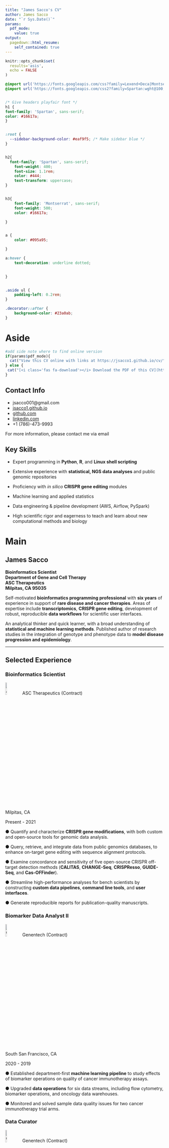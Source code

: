 ```yaml
---
title: "James Sacco's CV"
author: James Sacco
date: "`r Sys.Date()`"
params:
  pdf_mode:
    value: true
output:
  pagedown::html_resume:
    self_contained: true
---
```


```r
knitr::opts_chunk$set(
  results='asis', 
  echo = FALSE
)
```

<script src="https://kit.fontawesome.com/1f72d6921a.js" crossorigin="anonymous"></script>

```css
@import url('https://fonts.googleapis.com/css?family=Lexend+Deca|Montserrat&display=swap');
@import url('https://fonts.googleapis.com/css2?family=Spartan:wght@100;400&display=swap');


/* Give headers playfair font */
h1 {
font-family: 'Spartan', sans-serif;
color: #16617a;
}


:root {
  --sidebar-background-color: #eaf9f5; /* Make sidebar blue */
}


h2{
  font-family: 'Spartan', sans-serif;
 	font-weight: 400;
	font-size: 1.1rem;
	color: #444; 
	text-transform: uppercase;
}


h3{
    font-family: 'Montserrat', sans-serif;
  	font-weight: 500;
  	color: #16617a;

}


a {
	color: #095a95;

}

a:hover {
	text-decoration: underline dotted;
	

}


.aside ul {
	padding-left: 0.2rem;
}

.decorator::after {
	background-color: #23a0ab;
}
```

Aside
================================================================================

```r
#add side note where to find online version
if(params$pdf_mode){
  cat("View this CV online with links at https://jsacco1.github.io/cv/")
} else {
 cat("[<i class='fas fa-download'></i> Download the PDF of this CV](https://github.com/jsacco1/jsacco1.github.io/raw/master/cv/James_Sacco_CV.pdf)")
}
```

Contact Info {#contact}
--------------------------------------------------------------------------------

- <i class="fa fa-envelope"></i> jsacco001@gmail.com
- <i class="fas fa-link"></i> [jsacco1.github.io](https://jsacco1.github.io)
- <i class="fa fa-github"></i> [github.com](https://github.com/jsacco1)
- <i class="fa fa-linkedin"></i> [linkedin.com](https://www.linkedin.com/in/james-sacco/)
- <i class="fa fa-phone"></i> +1 (786)-473-9993

For more information, please contact me via email

Key Skills {#skills}
--------------------------------------------------------------------------------

- Expert programming in **Python**, **R**, and **Linux shell scripting**

- Extensive experience with **statistical, NGS data analyses** and public genomic repositories

- Proficiency with _in silico_ **CRISPR gene editing** modules

- Machine learning and applied statistics

- Data engineering & pipeline development (AWS, Airflow, PySpark)

- High scientific rigor and eagerness to teach and learn about new computational methods and biology


Main
================================================================================

**James Sacco** {#title}
--------------------------------------------------------------------------------

**Bioinformatics Scientist**  
**Department of Gene and Cell Therapy**  
**ASC Therapeutics**  
**Milpitas, CA 95035**

Self-motivated **bioinformatics programming professional** with **six years** of experience in support of **rare disease and cancer therapies**. Areas of expertise include **transcriptomics**, **CRISPR gene editing**, development of robust, reproducible **data workflows** for scientific user interfaces. 

An analytical thinker and quick learner, with a broad understanding of **statistical and machine learning methods**. Published author of research studies in the integration of genotype and phenotype data to **model disease progression and epidemiology**.

--------------------------------------------------------------------------------

Selected Experience {data-icon=briefcase}
--------------------------------------------------------------------------------

### Bioinformatics Scientist

![ASC](https://medicalnewsupdates.com/wp-content/uploads/2021/07/asc_therapeutics_logo_color_print-01_square.jpg){width=10%} ASC Therapeutics (Contract)

Milpitas, CA

Present - 2021

::: concise
● Quantify and characterize **CRISPR gene modifications**, with both custom and open-source tools for genomic data analysis.

● Query, retrieve, and integrate data from public genomics databases, to enhance on-target gene editing with sequence alignment protocols. 

● Examine concordance and sensitivity of five open-source CRISPR off-target detection methods (**CALITAS**, **CHANGE-Seq**, **CRISPResso**, **GUIDE-Seq**, and **Cas-OFFinder**).

● Streamline high-performance analyses for bench scientists by constructing **custom data pipelines**, **command line tools**, and **user interfaces**.

● Generate reproducible reports for publication-quality manuscripts.
:::

### Biomarker Data Analyst II
![GNE](https://seekvectorlogo.com/wp-content/uploads/2018/10/genentech-vector-logo-small.png){width=10%} Genentech (Contract)

South San Francisco, CA

2020 - 2019

::: concise
● Established department-first **machine learning pipeline** to study effects of biomarker operations on quality of cancer immunotherapy assays.

●	Upgraded **data operations** for six data streams, including flow cytometry, biomarker operations, and oncology data warehouses.

●	Monitored and solved sample data quality issues for two cancer immunotherapy trial arms.
:::

### Data Curator

![GNE](https://seekvectorlogo.com/wp-content/uploads/2018/10/genentech-vector-logo-small.png){width=10%} Genentech (Contract)

South San Francisco, CA

2019 - 2018 

::: aside

#### PROGRAMMING SKILLS

<i class="fab fa-python"></i> `Python` ★★★★★

<i class="fab fa-r-project"></i> `R` ★★★★

<i class="fab fa-linux"></i> `Linux` ★★★★

<i class="fas fa-code-branch"></i> `Git` ★★★★★

<i class="fab fa-github"></i> `GitHub` ★★★★★

<i class="fab fa-markdown"></i> `Markdown`★★★★★

<i class="fas fa-database"></i> `SQL` ★★★

<i class="far fa-chart-bar"></i> `Dash` ★★★

![C++](https://raw.githubusercontent.com/jsacco1/jsacco1.github.io/e72a5db2c9d73f90a4d5b110bd3fa22bde9ce2eb/images/cpp-svg-44444.svg){width=7%} `C++` ★★★

![MATLAB](https://raw.githubusercontent.com/jsacco1/jsacco1.github.io/a52737b1c6e96042f1974d3aa700c6df19edcee0/images/matlab-444444.svg){width=7%} `MATLAB` ★★★

:::

::: concise
●	Collaborated with AI engineers to create an ETL pipeline for **multi-modal survival prediction and patient stratification**, by using Python ML and R to integrate **gene panel** and **RNA-Seq data**.

●	Designed ETL data pipeline for integration of **real-world EHRs** into **deep learning** module, using Python, SQL, and Apache Spark.

●	Organized and managed close coordination of Artificial Intelligence, data management, and DevOps functions, to bring **clinical machine learning** from prototype to production.
:::

### Data Curator, Bioinformatics Analyst 

![BioMarin](https://www.wmprocess.com/wp-content/uploads/2020/07/biomarin.png){width=10%} BioMarin Pharmaceutical (Contract)

San Rafael, CA

2018 - 2017 

::: concise
●	Established an integrated genetic and curated literature workflow to predict incidence and prevalence rates of **over sixty rare, genetic disorders,** with **statistical and data visualization R packages (ggplot2)** and **MATLAB**.

●	Upgraded and tested **RNA-Seq data pipeline (STAR2, SAMtools, Bioconductor)** to discern disease contribution of **rare variants** to neural disease.

●	Spearheaded development of three relational databases derived from **Hail population genomics platform**, in collaboration with software engineer.

●	Co-authored manuscript submitted to peer-reviewed publication, on **prediction of disease severity** in metachromatic leukodystrophy.

●	Developed **allele-specific association models and GWAS analysis software** for two later published manuscripts.
:::

### Research Associate

![UM](https://1000logos.net/wp-content/uploads/2017/07/University-of-Miami-Logo.png){width=10%} Pearse Lab: The Miami Project to Cure Paralysis, The Miller School of Medicine, University of Miami

Miami, FL

2017 - 2016

::: concise
●	Mentored research associates in developing bioinformatic skills, specifically in **multiple sequence alignment** and **standard molecular biological protocols** (restriction enzyme digestion, gel electrophoresis, spectrophotometry).

●	Identified over forty putative **conserved vertebrate phosphodiesterase proteins**, by using multiple sequence alignment and genomic evidence.
:::

Education {data-icon=graduation-cap data-concise=true}
--------------------------------------------------------------------------------

### Rowan University, Graduate School of Biomedical Sciences

Master of Biomedical Science (Distinction)

Stratford, NJ

N/A

"Hippocampal long-term potentiation in neurodegenerative disorders"

Related coursework:

●	Biochemistry

●	Molecular Biology

●	Cell Biology

●	Microbiology

●	Pharmacology

### Florida International University, The Honors College

BSc, Biological Sciences

Miami, FL

<i class="fas fa-laptop"></i> Professional Development
--------------------------------------------------------------------------------

:::aside

Active member of Biostars [<img src="https://www.biostars.org/static/images/logo6.svg">](https://www.biostars.org/u/40325/) 

I have participated in bioinformatics and software workshops and *Meetup.com* groups, in both Seattle, WA and San Francisco, CA, including: 

*SF/Bay AI Developers Group*

*San Jose Data Science and AI/ML Meetup*

*Hacker Dojo*

*Seattle Sequencing*

#### LANGUAGES

**English:** Native

**Spanish:** Bilingual Proficiency

:::

### [Bulk and Single Cell Transcriptomics Training Program](https://learn.omicslogic.com/programs/bulk-and-single-cell-transcriptomics-training)

Pine Biotech, Tauber Bioinformatics Research Center

Online

2022

### [Python for Data Science: Fundamentals Part I Course](http://links.iterable.com/u/click?_t=4a16705ff7784260b1b139ad7ac93ebf&_m=34ed48a7273845da8e2eebf7f103638a&_e=A8KtzNG8hQmSIiZw8a6IRZSe870W1l30iT3FAuPZkLT4brzWYfnDAAktVxaO27-kZSk2JLhvIAXpJ4YxVC9PYPu-CGfFa6kbwEUHOvXHyHZBvZ6zW5Kpg2rsCwx-xdk9DoKhhPMaGihG_0rexFh258pNbM0x2TtSTF3esfilJpopBdTrEPPcFQwb6nd6GPseq8ilYPk7Mm4pOxPyR6sH1kjz-Jn91VF1iHy52kN8-Zg1z22hANXI-hk7BxqpYBE-n5_NkFxST4dQ2SyxlwLL-cwBG6bd1CTpxuYYOiw-eJY%3D)

Dataquest.io

Online

2022

### [Introduction to Genomic Technologies](https://coursera.org/share/349b7ec7b038591b3ea316ef9d57f91c)

Johns Hopkins University

Online

2021

### [Statistics for Genomic Data Science](https://coursera.org/share/0fbdae3d36a310f4653b95ca375d0009)

Johns Hopkins University

Online

2021

### [Software Carpentry for R and UNIX](https://mkcor.github.io/2016-03-14-university-of-miami/)

University of Miami

Miami, FL

2016


Publications {data-icon=file}
--------------------------------------------------------------------------------

### [Regulating Axonal Responses to Injury: The Intersection between Signaling Pathways Involved in Axon Myelination and The Inhibition of Axon Regeneration.](https://www.frontiersin.org/articles/10.3389/fnmol.2016.00033/full) 

*Frontiers in Molecular Neuroscience.* 2016 Jun 8;9:33.   

N/A

2016

Rao S.N., Pearse D.D. **Manuscript Editor** 

Conference Papers {data-icon=file}
--------------------------------------------------------------------------------

### [Prediction of disease severity in metachromatic leukodystrophy using measures of protein activity and a novel phenotype matrix.](https://www.abstractsonline.com/pp8/#!/9070/presentation/2893) 

![American Society of Human Genetics](https://ctsi.mcw.edu/images/ashg-logo-713x401.png){width=10%} *American Society of Human Genetics Virtual Meeting.* [Poster] **[Forthcoming on bioRxiv.org]**

Online

2020

Trinidad M., Hong X., **Sacco J.**, Nguyen H.P., Clark W.T., Froelich S., LeBowitz J.H., Gelb M.H.

### Association of HGMD and gnomAD variants of unknown significance with prediction of disease incidence and prevalence. 

![BioMarin](https://www.wmprocess.com/wp-content/uploads/2020/07/biomarin.png){width=10%} *BioMarin Internal Research and Development Asilomar Conference.* [Poster]

Pacific Grove, CA

2018

::: aside

Avid supporter of the San Francisco Symphony and San Francisco Conservatory of Music

Ultimate frisbee at *Big Gay Frisbee.* San Francisco, CA. 2018 -- Present.

Salsa dance at *In Lak’ech Dance Academy.* Oakland, CA. 2019.

Rugby at *Seattle Quake RFC*. Seattle, WA. 2016 -- 2017.

:::

**Sacco J.**, Clark W.T., Yu K., Wu K., LeBowitz J.H. 

<i class="fas fa-laptop"></i> Research Projects
--------------------------------------------------------------------------------

### [Characterization of glycan substrates accumulating in GM1 gangliosidosis](https://pubmed.ncbi.nlm.nih.gov/31720227/)

*Molecular Genetics and Metabolism Reports.* 2019. 21, p.100524.

N/A

2019

Lawrence R., et al.

### [Utilizing ExAC to assess the hidden contribution of variants of unknown significance to Sanfilippo Type B incidence](https://pubmed.ncbi.nlm.nih.gov/29979746/)

*PLoS One.* 2018. 13(7):e0200008.

N/A

2018

Clark W.T., et al.

### [Phosphodiesterase Inhibitors as a Therapeutic Approach to Neuroprotection and Repair](https://www.ncbi.nlm.nih.gov/pmc/articles/PMC5412282/)

*International Journal of Molecular Sciences.* 2017. 18(4): 696.

N/A

2017

Knott E.P., et al.

Oral Communications {data-icon=chalkboard-teacher}
--------------------------------------------------------------------------------

### [Data Visualization of RNA-Seq Differential Expression Analysis with DESeq2](https://github.com/jsacco1/rnaseq/blob/main/Standard%20RNA-Seq%20Plots%20and%20Graphs.pptx)

![HHMI](https://raw.githubusercontent.com/jsacco1/jsacco1.github.io/master/images/logo.png){width=10%} [Doudna Lab](https://doudnalab.org/): Howard Hughes Medical Institute, Department of Molecular and Cell Biology, University of California, Berkeley

Berkeley, CA

2022

:::concise
Topics: Introduction to RNA-Seq, Standard Workflows with DESeq2, Reference-Based Assembly, Exploratory Data Analysis, Statistical Analysis, Data Visualization, Gene Set Enrichment, Variant Annotation

●	Presented publication-quality RNA-Seq data summaries and representations to post-doctoral associates 
:::

Teaching {data-icon=book}
--------------------------------------------------------------------------------

### [Peer-Led Team Learning](https://loadpltl.fiu.edu/)

*Florida International University* 

Miami, FL

2009

::: concise
General Biology II facilitator for two concurrent PLTL courses
:::

::: aside

Disclaimer {#disclaimer}
--------------------------------------------------------------------------------

Made with 💘 using R [**pagedown**](https://github.com/rstudio/pagedown).
 
Last update: `r Sys.Date()`.The most recent version of this resume is [available here](https://github.com/jsacco1/jsacco1.github.io/blob/master/cv/index.pdf).
:::